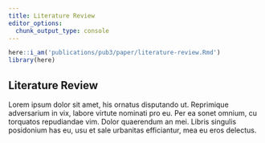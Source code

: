 ```yaml
---
title: Literature Review
editor_options:
  chunk_output_type: console
---
```


```r
here::i_am('publications/pub3/paper/literature-review.Rmd')
library(here)
```

## Literature Review

Lorem ipsum dolor sit amet, his ornatus disputando ut.
Reprimique adversarium in vix, labore virtute nominati pro eu.
Per ea sonet omnium, cu torquatos repudiandae vim. Dolor quaerendum an mei.
Libris singulis posidonium has eu, usu et sale urbanitas efficiantur, mea eu eros delectus.
